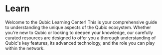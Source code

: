 # Learn


Welcome to the Qubic Learning Center! This is your comprehensive guide to understanding the unique aspects of the Qubic ecosystem. Whether you're new to Qubic or looking to deepen your knowledge, our carefully curated resources are designed to offer you a thorough understanding of Qubic's key features, its advanced technology, and the role you can play within the network. 
<div style={{ display: 'grid', gridTemplateColumns: 'repeat(auto-fit, minmax(250px, 1fr))', gap: '16px' }}>
  <Card
    title="Qubic Units (QUs)"
    description="Understand the core unit of the Qubic ecosystem. Understand what they are, their role in transactions and how they facilitate value transfer across the network."
    imageUrl="/img/quorum.png"
    href="/learn/tokenomics"
  />
  <Card
    title="Useful Proof of Work"
    description="Discover the unique consensus algorithm of Qubic. Learn how UPoW secures the network and provides computational power for beneficial purposes."
    imageUrl="/img/computor.png"
    href="/learn/upow"
  />
  <Card
    title="Quorum"
    description="Get to know the democratic governance model of Qubic. Explore how decisions are made and the community's collective wisdom drives the network's evolution."
    imageUrl="/img/quorum.png"
    href="/learn/quorum"
  />
  <Card
    title="Computor"
    description="Uncover the role of Computors, the powerful nodes that support Qubic. Learn about their responsibilities and their contribution to maintaining the network's health and integrity."
    imageUrl="/img/computor.png"
    href="/learn/computor"
  />
</div>
